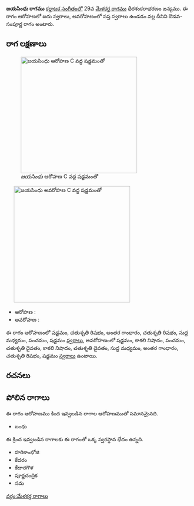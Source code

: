{{Infobox ragam
	| name          	= జయసింధు
	| synonym	    	= 
	| mela          	= 
	| chakra        	= 
	| janaka        	= 
	| type          	= ఔడవ-సంపూర్ణ
	| arohanam      	= {{svaraC|S|R2|G3|R2|M1|P|S'}} 
	| avarohanam    	= {{svaraC|S'|N3|P|D2|N3|D2|M1|G3|R2|S}}
	| jeeva         	=
	| chhaya        	=
	| nyasa         	=
	| vishesha      	= 
	| equivalent  		= 
}}
{{కర్ణాటక సంగీత రాగాలు}}
'''జయసింధు రాగము''' [[కర్ణాటక సంగీతం]]లో 29వ [[మేళకర్త రాగము]] ధీరశంకరాభరణం జన్యము.  ఈ రాగం ఆరోహణలో ఐదు స్వరాలు, అవరోహణంలో సప్త స్వరాలు ఉండడం వల్ల దీనిని ఔడవ-సంపూర్ణ రాగం అంటారు.


==రాగ లక్షణాలు==
[[Image:jayasindhu_ar_kb2wiki.png|thumb|right|316px|''జయసింధు'' ఆరోహణ C వద్ద షడ్జమంతో]]
	[[Image:jayasindhu_av_kb2wiki.png|thumb|right|316px|''జయసింధు'' అవరోహణ C వద్ద షడ్జమంతో]]

* ఆరోహణ : {{svaraC|S|R2|G3|R2|M1|P|S'}} 
* అవరోహణ : {{svaraC|S'|N3|P|D2|N3|D2|M1|G3|R2|S}}

ఈ రాగం ఆరోహణంలో షడ్జమం, చతుశృతి రిషభం, అంతర గాంధారం, చతుశృతి రిషభం, సుద్ద మధ్యమం, పంచమం, షడ్జమం [[స్వరాలు]], అవరోహణంలో షడ్జమం, కాకలి  నిషాదం, పంచమం, చతుశృతి దైవతం, కాకలి  నిషాదం, చతుశృతి దైవతం, సుద్ద మధ్యమం, అంతర గాంధారం, చతుశృతి రిషభం, షడ్జమం [[స్వరాలు]] ఉంటాయి.

==రచనలు==



==పోలిన రాగాలు==
ఈ రాగం ఆరోహణము కింద ఇవ్వబడిన రాగాల ఆరోహణముతో సమానమైనది.
* బంధు

ఈ క్రింద ఇవ్వబడిన రాగాలకు ఈ రాగంతో ఒక్క స్వరస్థాన భేదం ఉన్నది.
* హరికాంభోజి
* కేదరం
* కేదారగౌళ
* పూర్ణచంద్రిక
* సమ



[[వర్గం:మేళకర్త రాగాలు]]